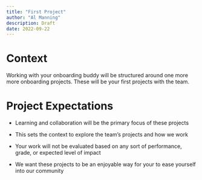 ```yaml
---
title: "First Project"
author: "Al Manning"
description: Draft
date: 2022-09-22
---
```


# Context

Working with your onboarding buddy will be structured around one more more onboarding projects. These will be your first projects with the team.

# Project Expectations

-   Learning and collaboration will be the primary focus of these projects

-   This sets the context to explore the team's projects and how we work

-   Your work will not be evaluated based on any sort of performance, grade, or expected level of impact

-   We want these projects to be an enjoyable way for your to ease yourself into our community
